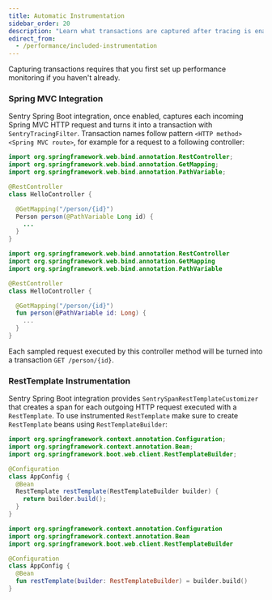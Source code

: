 ```yaml
---
title: Automatic Instrumentation
sidebar_order: 20
description: "Learn what transactions are captured after tracing is enabled."
edirect_from:
  - /performance/included-instrumentation
---
```


<Note>

Capturing transactions requires that you first <PlatformLink to="/performance/">set up performance monitoring</PlatformLink> if you haven't already.

</Note>

### Spring MVC Integration

Sentry Spring Boot integration, once enabled, captures each incoming Spring MVC HTTP request and turns it into a transaction with `SentryTracingFilter`. Transaction names follow pattern `<HTTP method> <Spring MVC route>`, for example for a request to a following controller:

```java {tabTitle:"Java"}
import org.springframework.web.bind.annotation.RestController;
import org.springframework.web.bind.annotation.GetMapping;
import org.springframework.web.bind.annotation.PathVariable;

@RestController
class HelloController {

  @GetMapping("/person/{id}")
  Person person(@PathVariable Long id) {
    ...
  }
}
```

```kotlin {tabTitle:"Kotlin"}
import org.springframework.web.bind.annotation.RestController
import org.springframework.web.bind.annotation.GetMapping
import org.springframework.web.bind.annotation.PathVariable

@RestController
class HelloController {

  @GetMapping("/person/{id}")
  fun person(@PathVariable id: Long) {
    ...
  }
}
```

Each sampled request executed by this controller method will be turned into a transaction `GET /person/{id}`.

### RestTemplate Instrumentation

Sentry Spring Boot integration provides `SentrySpanRestTemplateCustomizer` that creates a span for each outgoing HTTP request executed with a `RestTemplate`. To use instrumented `RestTemplate` make sure to create `RestTemplate` beans using `RestTemplateBuilder`:

```java {tabTitle:"Java"}
import org.springframework.context.annotation.Configuration;
import org.springframework.context.annotation.Bean;
import org.springframework.boot.web.client.RestTemplateBuilder;

@Configuration
class AppConfig {
  @Bean
  RestTemplate restTemplate(RestTemplateBuilder builder) {
    return builder.build();
  }
}
```

```kotlin {tabTitle:"Kotlin"}
import org.springframework.context.annotation.Configuration
import org.springframework.context.annotation.Bean
import org.springframework.boot.web.client.RestTemplateBuilder

@Configuration
class AppConfig {
  @Bean
  fun restTemplate(builder: RestTemplateBuilder) = builder.build()
}
```
